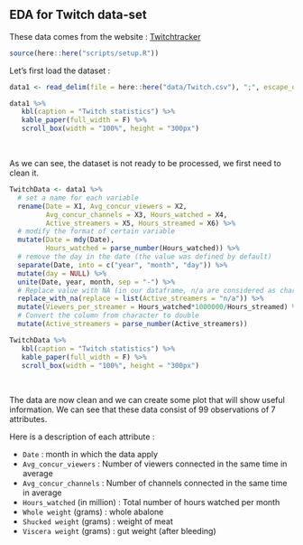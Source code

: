 ## EDA for Twitch data-set

These data comes from the website : [Twitchtracker](https://twitchtracker.com/statistics)

```r
source(here::here("scripts/setup.R"))
```

Let's first load the dataset :

```r
data1 <- read_delim(file = here::here("data/Twitch.csv"), ";", escape_double = FALSE, col_names = FALSE, trim_ws = TRUE)

data1 %>% 
   kbl(caption = "Twitch statistics") %>%  
   kable_paper(full_width = F) %>% 
   scroll_box(width = "100%", height = "300px")
```
<p>&nbsp;</p>
As we can see, the dataset is not ready to be processed, we first need to clean it.

```r
TwitchData <- data1 %>%
  # set a name for each variable
  rename(Date = X1, Avg_concur_viewers = X2, 
         Avg_concur_channels = X3, Hours_watched = X4, 
         Active_streamers = X5, Hours_streamed = X6) %>%
  # modify the format of certain variable
  mutate(Date = mdy(Date), 
         Hours_watched = parse_number(Hours_watched)) %>%
  # remove the day in the date (the value was defined by default)
  separate(Date, into = c("year", "month", "day")) %>%
  mutate(day = NULL) %>%
  unite(Date, year, month, sep = "-") %>%
  # Replace value with NA (in our dataframe, n/a are considered as character)
  replace_with_na(replace = list(Active_streamers = "n/a")) %>%
  mutate(Viewers_per_streamer = Hours_watched*1000000/Hours_streamed) %>%
  # Convert the column from character to double
  mutate(Active_streamers = parse_number(Active_streamers))

TwitchData %>% 
   kbl(caption = "Twitch statistics") %>%  
   kable_paper(full_width = F) %>% 
   scroll_box(width = "100%", height = "300px")
```
<p>&nbsp;</p>
The data are now clean and we can create some plot that will show useful information. 
We can see that these data consist of 99 observations of 7 attributes.

Here is a description of each attribute :
   
- `Date` : month in which the data apply
- `Avg_concur_viewers` : Number of viewers connected in the same time in average 
- `Avg_concur_channels` : Number of channels connected in the same time in average 
- `Hours_watched` (in million) : Total number of hours watched per month
- `Whole weight` (grams) : whole abalone
- `Shucked weight` (grams) : weight of meat
- `Viscera weight` (grams) : gut weight (after bleeding)
